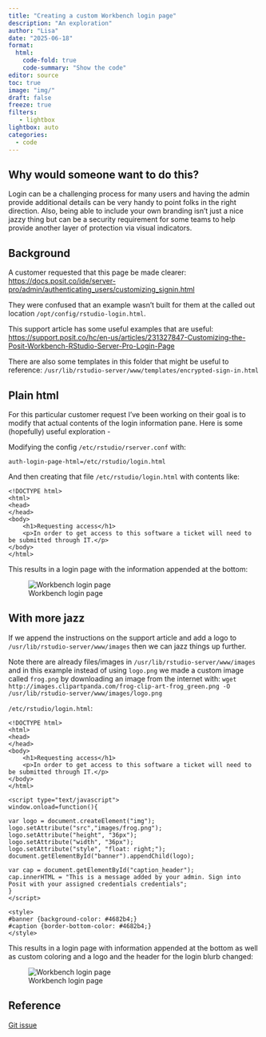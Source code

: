 ```yaml
---
title: "Creating a custom Workbench login page"
description: "An exploration"
author: "Lisa"
date: "2025-06-18"
format:
  html:
    code-fold: true
    code-summary: "Show the code"
editor: source
toc: true
image: "img/"
draft: false
freeze: true
filters:
   - lightbox
lightbox: auto
categories:
  - code
---
```


## Why would someone want to do this? 

Login can be a challenging process for many users and having the admin provide additional details can be very handy to point folks in the right direction. Also, being able to include your own branding isn't just a nice jazzy thing but can be a security requirement for some teams to help provide another layer of protection via visual indicators. 

## Background 

A customer requested that this page be made clearer: <https://docs.posit.co/ide/server-pro/admin/authenticating_users/customizing_signin.html> 

They were confused that an example wasn't built for them at the called out location `/opt/config/rstudio-login.html`.

This support article has some useful examples that are useful: <https://support.posit.co/hc/en-us/articles/231327847-Customizing-the-Posit-Workbench-RStudio-Server-Pro-Login-Page>

There are also some templates in this folder that might be useful to reference: `/usr/lib/rstudio-server/www/templates/encrypted-sign-in.html`

## Plain html


For this particular customer request I've been working on their goal is to modify that actual contents of the login information pane. Here is some (hopefully) useful exploration -

Modifying the config `/etc/rstudio/rserver.conf` with:

```
auth-login-page-html=/etc/rstudio/login.html
```

And then creating that file `/etc/rstudio/login.html` with contents like:

```
<!DOCTYPE html>
<html>
<head>
</head>
<body>
    <h1>Requesting access</h1>
    <p>In order to get access to this software a ticket will need to be submitted through IT.</p>
</body>
</html>
```

This results in a login page with the information appended at the bottom:

![Workbench login page](img/workbench-custom-login-1.png)

## With more jazz

If we append the instructions on the support article and add a logo to `/usr/lib/rstudio-server/www/images` then we can jazz things up further.

Note there are already files/images in `/usr/lib/rstudio-server/www/images` and in this example instead of using `logo.png` we made a custom image called `frog.png` by downloading an image from the internet with: `wget http://images.clipartpanda.com/frog-clip-art-frog_green.png -O /usr/lib/rstudio-server/www/images/logo.png`


`/etc/rstudio/login.html`:

```
<!DOCTYPE html>
<html>
<head>
</head>
<body>
    <h1>Requesting access</h1>
    <p>In order to get access to this software a ticket will need to be submitted through IT.</p>
</body>
</html>

<script type="text/javascript">
window.onload=function(){

var logo = document.createElement("img");
logo.setAttribute("src","images/frog.png");
logo.setAttribute("height", "36px");
logo.setAttribute("width", "36px");
logo.setAttribute("style", "float: right;");
document.getElementById("banner").appendChild(logo);

var cap = document.getElementById("caption_header");
cap.innerHTML = "This is a message added by your admin. Sign into Posit with your assigned credentials credentials";    
}
</script>

<style>
#banner {background-color: #4682b4;}
#caption {border-bottom-color: #4682b4;}
</style>
```

This results in a login page with information appended at the bottom as well as custom coloring and a logo and the header for the login blurb changed:

![Workbench login page](img/workbench-custom-login-2.png)

## Reference

[Git issue](https://github.com/rstudio/rstudio-pro/issues/8378)




